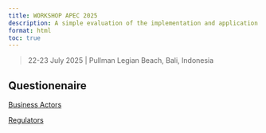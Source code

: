 ```yaml
---
title: WORKSHOP APEC 2025
description: A simple evaluation of the implementation and application of food safetyn requirements for MSMEs and street food businesses in the APEC region.
format: html
toc: true
---
```


> 22-23 July 2025 | Pullman Legian Beach, Bali, Indonesia

## Questionenaire

[Business Actors](questioner/QUESTIONNAIRE OF FOOD SAFETY ACTORS_ SCSC_102_2024T.pdf)

[Regulators](questioner/QUESTIONNAIRE OF FOOD SAFETY ACTORS_ SCSC_102_2024T.pdf)